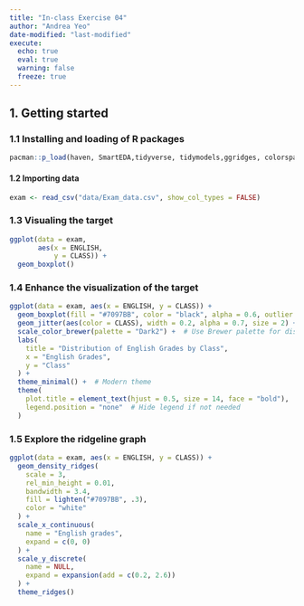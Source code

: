 ```yaml
---
title: "In-class Exercise 04"
author: "Andrea Yeo"
date-modified: "last-modified"
execute:
  echo: true
  eval: true
  warning: false
  freeze: true
---
```


## 1. Getting started

### 1.1 Installing and loading of R packages

```r
pacman::p_load(haven, SmartEDA,tidyverse, tidymodels,ggridges, colorspace)
```

#### 1.2  Importing data

```r
exam <- read_csv("data/Exam_data.csv", show_col_types = FALSE)
```

### 1.3 Visualing the target

```r
ggplot(data = exam,
       aes(x = ENGLISH,
           y = CLASS)) +
  geom_boxplot()
```
### 1.4 Enhance the visualization of the target

```r
ggplot(data = exam, aes(x = ENGLISH, y = CLASS)) +
  geom_boxplot(fill = "#7097BB", color = "black", alpha = 0.6, outlier.shape = NA) +  # Boxplot with color
  geom_jitter(aes(color = CLASS), width = 0.2, alpha = 0.7, size = 2) +  # Add jittered points
  scale_color_brewer(palette = "Dark2") +  # Use Brewer palette for distinct colors
  labs(
    title = "Distribution of English Grades by Class",
    x = "English Grades",
    y = "Class"
  ) +
  theme_minimal() +  # Modern theme
  theme(
    plot.title = element_text(hjust = 0.5, size = 14, face = "bold"),  # Centered title
    legend.position = "none"  # Hide legend if not needed
  )
```

### 1.5 Explore the ridgeline graph

```r
ggplot(data = exam, aes(x = ENGLISH, y = CLASS)) +
  geom_density_ridges(
    scale = 3,
    rel_min_height = 0.01,
    bandwidth = 3.4,
    fill = lighten("#7097BB", .3),
    color = "white"
  ) +
  scale_x_continuous(
    name = "English grades",
    expand = c(0, 0)
  ) +
  scale_y_discrete(
    name = NULL, 
    expand = expansion(add = c(0.2, 2.6))
  ) +
  theme_ridges()
```


